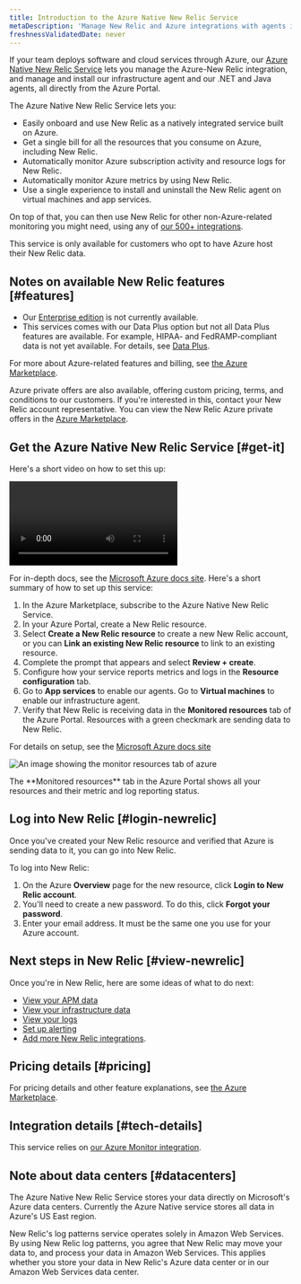 ```yaml
---
title: Introduction to the Azure Native New Relic Service
metaDescription: 'Manage New Relic and Azure integrations with agents installed directly through the Azure Portal' 
freshnessValidatedDate: never
---
```



If your team deploys software and cloud services through Azure, our [Azure Native New Relic Service](https://azuremarketplace.microsoft.com/en-us/marketplace/apps/newrelicinc1635200720692.newrelic_liftr_payg) lets you manage the Azure-New Relic integration, and manage and install our infrastructure agent and our .NET and Java <InlinePopover type="apm" /> agents, all directly from the Azure Portal.

The Azure Native New Relic Service lets you: 

* Easily onboard and use New Relic as a natively integrated service built on Azure.
* Get a single bill for all the resources that you consume on Azure, including New Relic.
* Automatically monitor Azure subscription activity and resource logs for New Relic.
* Automatically monitor Azure metrics by using New Relic.
* Use a single experience to install and uninstall the New Relic agent on virtual machines and app services.

On top of that, you can then use New Relic for other non-Azure-related monitoring you might need, using any of [our 500+ integrations](https://newrelic.com/instant-observability). 


<Callout variant="important">
This service is only available for customers who opt to have Azure host their New Relic data.
</Callout>


## Notes on available New Relic features [#features]

* Our [Enterprise edition](/docs/accounts/accounts-billing/new-relic-one-pricing-billing/new-relic-one-pricing-billing/#editions) is not currently available. 
* This services comes with our Data Plus option but not all Data Plus features are available. For example, HIPAA- and FedRAMP-compliant data is not yet available. For details, see [Data Plus](/docs/accounts/accounts-billing/new-relic-one-pricing-billing/data-ingest-billing/#data-plus).

For more about Azure-related features and billing, see [the Azure Marketplace](https://azuremarketplace.microsoft.com/en-us/marketplace/apps/newrelicinc1635200720692.newrelic_liftr_payg).

Azure private offers are also available, offering custom pricing, terms, and conditions to our customers. If you're interested in this, contact your New Relic account representative. You can view the New Relic Azure private offers in the [Azure Marketplace](https://azuremarketplace.microsoft.com/en-us/marketplace/apps/newrelicinc-privateoffers.nr-privateoffers1?tab=Overview). 

## Get the Azure Native New Relic Service [#get-it]

Here's a short video on how to set this up:

<Video
  id="48LHdqOMAsQ"
  type="youtube"
/>

For in-depth docs, see the [Microsoft Azure docs site](https://learn.microsoft.com/en-us/azure/partner-solutions/new-relic/new-relic-overview). Here's a short summary of how to set up this service: 

1. In the Azure Marketplace, subscribe to the Azure Native New Relic Service.
2. In your Azure Portal, create a New Relic resource.
3. Select **Create a New Relic resource** to create a new New Relic account, or you can **Link an existing New Relic resource** to link to an existing resource.
4. Complete the prompt that appears and select **Review + create**.
5. Configure how your service reports metrics and logs in the **Resource configuration** tab. 
6. Go to **App services** to enable our <InlinePopover type="apm" /> agents. Go to **Virtual machines** to enable our infrastructure agent. 
7. Verify that New Relic is receiving data in the **Monitored resources** tab of the Azure Portal. Resources with a green checkmark are sending data to New Relic.

For details on setup, see the [Microsoft Azure docs site](https://learn.microsoft.com/en-us/azure/partner-solutions/new-relic/new-relic-overview)

<img
  title="monitor-resources"
  alt="An image showing the monitor resources tab of azure"
  src={infrastructureMonitorResources}
/>
<figcaption>
The **Monitored resources** tab in the Azure Portal shows all your resources and their metric and log reporting status. 
</figcaption>

## Log into New Relic [#login-newrelic]

Once you've created your New Relic resource and verified that Azure is sending data to it, you can go into New Relic. 

To log into New Relic: 

1. On the Azure **Overview** page for the new resource, click **Login to New Relic account**. 
2. You'll need to create a new password. To do this, click **Forgot your password**. 
3. Enter your email address. It must be the same one you use for your Azure account. 

## Next steps in New Relic [#view-newrelic]

Once you're in New Relic, here are some ideas of what to do next: 

* [View your APM data](/docs/apm/apm-ui-pages/monitoring/apm-summary-page-view-transaction-apdex-usage-data)
* [View your infrastructure data](/docs/infrastructure/infrastructure-ui-pages/infra-hosts-ui-page)
* [View your logs](/docs/logs/ui-data/use-logs-ui)
* [Set up alerting](/docs/alerts-applied-intelligence/new-relic-alerts/get-started/your-first-nrql-condition)
* [Add more New Relic integrations](https://newrelic.com/instant-observability).

## Pricing details [#pricing]

For pricing details and other feature explanations, see [the Azure Marketplace](https://azuremarketplace.microsoft.com/en-us/marketplace/apps/newrelicinc1635200720692.newrelic_liftr_payg).

## Integration details [#tech-details]

This service relies on [our Azure Monitor integration](/docs/infrastructure/microsoft-azure-integrations/azure-integrations-list/azure-monitor).

## Note about data centers [#datacenters]

The Azure Native New Relic Service stores your data directly on Microsoft's Azure data centers. Currently the Azure Native service stores all data in Azure's US East region. 

New Relic's log patterns service operates solely in Amazon Web Services. By using New Relic log patterns, you agree that New Relic may move your data to, and process your data in Amazon Web Services. This applies whether you store your data in New Relic's Azure data center or in our Amazon Web Services data center.